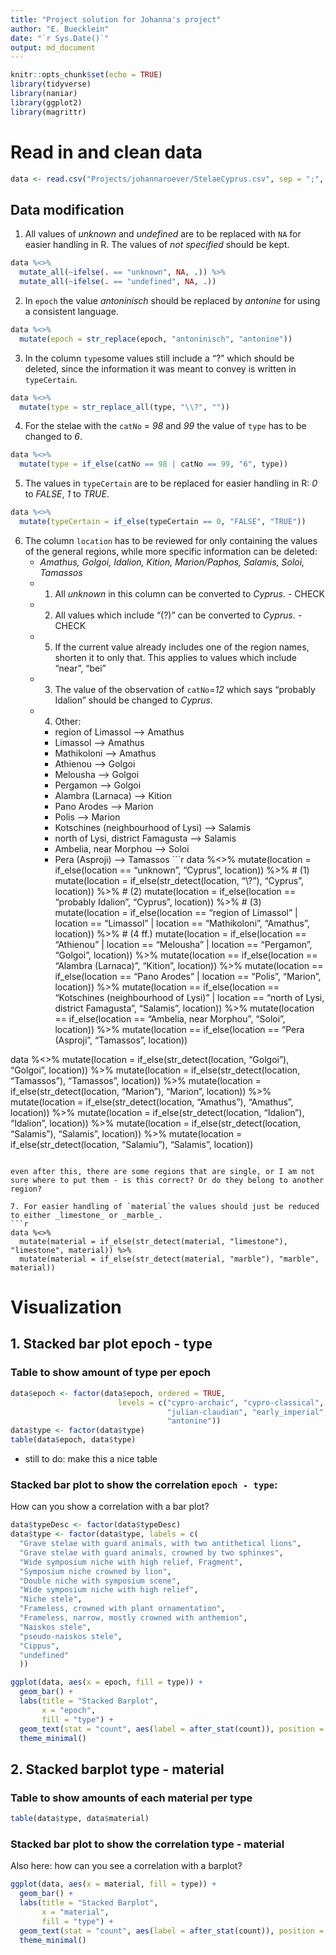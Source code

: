 ```yaml
---
title: "Project solution for Johanna's project"
author: "E. Buecklein"
date: "`r Sys.Date()`"
output: md_document
---
```


```r
knitr::opts_chunk$set(echo = TRUE)
library(tidyverse)
library(naniar)
library(ggplot2)
library(magrittr)
```

# Read in and clean data
```r
data <- read.csv("Projects/johannaroever/StelaeCyprus.csv", sep = ";", header = TRUE)
```

## Data modification
1. All values of _unknown_ and _undefined_ are to be replaced with `NA` for easier handling in R. The values of _not specified_ should be kept.
```r
data %<>%
  mutate_all(~ifelse(. == "unknown", NA, .)) %>%
  mutate_all(~ifelse(. == "undefined", NA, .))
```

2. In `epoch` the value _antoninisch_ should be replaced by _antonine_ for using a consistent language.
```r
data %<>%
  mutate(epoch = str_replace(epoch, "antoninisch", "antonine"))
```

3. In the column `type`some values still include a "?" which should be deleted, since the information it was meant to convey is written in `typeCertain`.
```r
data %<>%
  mutate(type = str_replace_all(type, "\\?", ""))

```

4. For the stelae with the `catNo` =  _98_ and _99_ the value of `type` has to be changed to _6_.
```r
data %<>%
  mutate(type = if_else(catNo == 98 | catNo == 99, "6", type))
```


5. The values in `typeCertain` are to be replaced for easier handling in R: _0_ to _FALSE_, _1_ to _TRUE_.
```r
data %<>%
  mutate(typeCertain = if_else(typeCertain == 0, "FALSE", "TRUE"))
```

6. The column `location` has to be reviewed for only containing the values of the general regions, while more specific information can be deleted: 
    * _Amathus, Golgoi, Idalion, Kition, Marion/Paphos, Salamis, Soloi, Tamassos_
    * (1) All _unknown_ in this column can be converted to _Cyprus_. - CHECK
    * (2) All values which include "(?)" can be converted to _Cyprus_. - CHECK
    * (5) If the current value already includes one of the region names, shorten it to only that. This applies to values which include  "near", "bei"
    * (3) The value of the observation of `catNo`=_12_ which says "probably Idalion" should be changed to _Cyprus_.
    * (4) Other:
        * region of Limassol --> Amathus
        * Limassol --> Amathus
        * Mathikoloni --> Amathus  
        * Athienou --> Golgoi
        * Melousha --> Golgoi
        * Pergamon --> Golgoi  
        * Alambra (Larnaca) --> Kition
        * Pano Arodes --> Marion
        * Polis --> Marion  
        * Kotschines (neighbourhood of Lysi) --> Salamis
        * north of Lysi, district Famagusta --> Salamis    
        * Ambelia, near Morphou --> Soloi  
        * Pera (Asproji) --> Tamassos
```r
data %<>%
  mutate(location = if_else(location == "unknown", "Cyprus", location)) %>% # (1)
  mutate(location = if_else(str_detect(location, "\\?"), "Cyprus", location)) %>% # (2)
  mutate(location = if_else(location == "probably Idalion", "Cyprus", location)) %>% # (3)
  mutate(location = if_else(location == "region of Limassol" | location == "Limassol" | location == "Mathikoloni", "Amathus", location)) %>% # (4 ff.)
  mutate(location = if_else(location == "Athienou" | location == "Melousha" | location == "Pergamon", "Golgoi", location)) %>%
  mutate(location == if_else(location == "Alambra (Larnaca)", "Kition", location)) %>%
  mutate(location == if_else(location == "Pano Arodes" | location == "Polis", "Marion", location)) %>%
  mutate(location == if_else(location == "Kotschines (neighbourhood of Lysi)" | location == "north of Lysi, district Famagusta", "Salamis", location)) %>%
  mutate(location == if_else(location == "Ambelia, near Morphou", "Soloi", location)) %>%
  mutate(location == if_else(location == "Pera (Asproji", "Tamassos", location))

data %<>%
  mutate(location = if_else(str_detect(location, "Golgoi"), "Golgoi", location)) %>%
  mutate(location = if_else(str_detect(location, "Tamassos"), "Tamassos", location)) %>%
  mutate(location = if_else(str_detect(location, "Marion"), "Marion", location)) %>%
  mutate(location = if_else(str_detect(location, "Amathus"), "Amathus", location)) %>%
  mutate(location = if_else(str_detect(location, "Idalion"), "Idalion", location)) %>%
  mutate(location = if_else(str_detect(location, "Salamis"), "Salamis", location)) %>%
  mutate(location = if_else(str_detect(location, "Salamiu"), "Salamis", location))
```

even after this, there are some regions that are single, or I am not sure where to put them - is this correct? Or do they belong to another region?
        
7. For easier handling of `material`the values should just be reduced to either _limestone_ or _marble_.
```r
data %<>%
  mutate(material = if_else(str_detect(material, "limestone"), "limestone", material)) %>%
  mutate(material = if_else(str_detect(material, "marble"), "marble", material))
```

# Visualization

## 1. Stacked bar plot epoch - type

### Table to show amount of type per epoch
```r
data$epoch <- factor(data$epoch, ordered = TRUE, 
                        levels = c("cypro-archaic", "cypro-classical", "hellenistic",
                                   "julian-claudian", "early_imperial", "flavian",
                                   "antonine"))
data$type <- factor(data$type)
table(data$epoch, data$type)
```

- still to do: make this a nice table

### Stacked bar plot to show the correlation `epoch - type`:

How can you show a correlation with a bar plot?

```r
data$typeDesc <- factor(data$typeDesc)
data$type <- factor(data$type, labels = c(
  "Grave stelae with guard animals, with two antithetical lions",
  "Grave stelae with guard animals, crowned by two sphinxes",
  "Wide symposium niche with high relief, Fragment",
  "Symposium niche crowned by lion",
  "Double niche with symposium scene",
  "Wide symposium niche with high relief",
  "Niche stele",
  "Frameless, crowned with plant ornamentation",
  "Frameless, narrow, mostly crowned with anthemion",
  "Naiskos stele",
  "pseudo-naiskos stele",
  "Cippus",
  "undefined"
  ))

ggplot(data, aes(x = epoch, fill = type)) +
  geom_bar() +
  labs(title = "Stacked Barplot",
       x = "epoch",
       fill = "type") +
  geom_text(stat = "count", aes(label = after_stat(count)), position = position_stack(vjust = 0.5)) +
  theme_minimal()
```

## 2. Stacked barplot type - material

### Table to show amounts of each material per type

```r
table(data$type, data$material)
```

### Stacked bar plot to show the correlation type - material

Also here: how can you see a correlation with a barplot?

```r
ggplot(data, aes(x = material, fill = type)) +
  geom_bar() +
  labs(title = "Stacked Barplot",
       x = "material",
       fill = "type") +
  geom_text(stat = "count", aes(label = after_stat(count)), position = position_stack(vjust = 0.5)) +
  theme_minimal()
```

